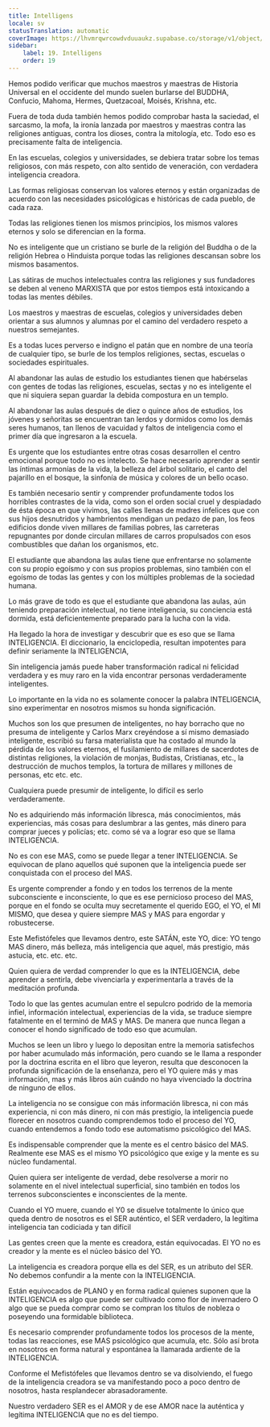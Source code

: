 ```yaml
---
title: Intelligens
locale: sv
statusTranslation: automatic
coverImage: https://lhvmrqwrcowdvduuaukz.supabase.co/storage/v1/object/public/strapi-uploads/small_cover-educacion-fundamental.webp-2d51a7828a2b1309555be27f7e2a61a0.webp
sidebar:
    label: 19. Intelligens
    order: 19
---
```

Hemos podido verificar que muchos maestros y maestras de Historia Universal en el occidente del mundo suelen burlarse del BUDDHA, Confucio, Mahoma, Hermes, Quetzacoal, Moisés, Krishna, etc.

Fuera de toda duda también hemos podido comprobar hasta la saciedad, el sarcasmo, la mofa, la ironía lanzada por maestros y maestras contra las religiones antiguas, contra los dioses, contra la mitología, etc. Todo eso es precisamente falta de inteligencia.

En las escuelas, colegios y universidades, se debiera tratar sobre los temas religiosos, con más respeto, con alto sentido de veneración, con verdadera inteligencia creadora.

Las formas religiosas conservan los valores eternos y están organizadas de acuerdo con las necesidades psicológicas e históricas de cada pueblo, de cada raza.

Todas las religiones tienen los mismos principios, los mismos valores eternos y solo se diferencian en la forma.

No es inteligente que un cristiano se burle de la religión del Buddha o de la religión Hebrea o Hinduista porque todas las religiones descansan sobre los mismos basamentos.

Las sátiras de muchos intelectuales contra las religiones y sus fundadores se deben al veneno MARXISTA que por estos tiempos está intoxicando a todas las mentes débiles.

Los maestros y maestras de escuelas, colegios y universidades deben orientar a sus alumnos y alumnas por el camino del verdadero respeto a nuestros semejantes.

Es a todas luces perverso e indigno el patán que en nombre de una teoría de cualquier tipo, se burle de los templos religiones, sectas, escuelas o sociedades espirituales.

Al abandonar las aulas de estudio los estudiantes tienen que habérselas con gentes de todas las religiones, escuelas, sectas y no es inteligente el que ni siquiera sepan guardar la debida compostura en un templo.

Al abandonar las aulas después de diez o quince años de estudios, los jóvenes y señoritas se encuentran tan lerdos y dormidos como los demás seres humanos, tan llenos de vacuidad y faltos de inteligencia como el primer día que ingresaron a la escuela.

Es urgente que los estudiantes entre otras cosas desarrollen el centro emocional porque todo no es intelecto. Se hace necesario aprender a sentir las íntimas armonías de la vida, la belleza del árbol solitario, el canto del pajarillo en el bosque, la sinfonía de música y colores de un bello ocaso.

Es también necesario sentir y comprender profundamente todos los horribles contrastes de la vida, como son el orden social cruel y despiadado de ésta época en que vivimos, las calles llenas de madres infelices que con sus hijos desnutridos y hambrientos mendigan un pedazo de pan, los feos edificios donde viven millares de familias pobres, las carreteras repugnantes por donde circulan millares de carros propulsados con esos combustibles que dañan los organismos, etc.

El estudiante que abandona las aulas tiene que enfrentarse no solamente con su propio egoísmo y con sus propios problemas, sino también con el egoísmo de todas las gentes y con los múltiples problemas de la sociedad humana.

Lo más grave de todo es que el estudiante que abandona las aulas, aún teniendo preparación intelectual, no tiene inteligencia, su conciencia está dormida, está deficientemente preparado para la lucha con la vida.

Ha llegado la hora de investigar y descubrir que es eso que se llama INTELIGENCIA. El diccionario, la enciclopedia, resultan impotentes para definir seriamente la INTELIGENCIA,

Sin inteligencia jamás puede haber transformación radical ni felicidad verdadera y es muy raro en la vida encontrar personas verdaderamente inteligentes.

Lo importante en la vida no es solamente conocer la palabra INTELIGENCIA, sino experimentar en nosotros mismos su honda significación.

Muchos son los que presumen de inteligentes, no hay borracho que no presuma de inteligente y Carlos Marx creyéndose a sí mismo demasiado inteligente, escribió su farsa materialista que ha costado al mundo la pérdida de los valores eternos, el fusilamiento de millares de sacerdotes de distintas religiones, la violación de monjas, Budistas, Cristianas, etc., la destrucción de muchos templos, la tortura de millares y millones de personas, etc etc. etc.

Cualquiera puede presumir de inteligente, lo difícil es serlo verdaderamente.

No es adquiriendo más información libresca, más conocimientos, más experiencias, más cosas para deslumbrar a las gentes, más dinero para comprar jueces y policías; etc. como sé va a lograr eso que se llama INTELIGENCIA.

No es con ese MAS, como se puede llegar a tener INTELIGENCIA. Se equivocan de plano aquellos qué suponen que la inteligencia puede ser conquistada con el proceso del MAS.

Es urgente comprender a fondo y en todos los terrenos de la mente subconsciente e inconsciente, lo que es ese pernicioso proceso del MAS, porque en el fondo se oculta muy secretamente el querido EGO, el YO, el MI MISMO, que desea y quiere siempre MAS y MAS para engordar y robustecerse.

Este Mefistófeles que llevamos dentro, este SATÁN, este YO, dice: YO tengo MAS dinero, más belleza, más inteligencia que aquel, más prestigio, más astucia, etc. etc. etc.

Quien quiera de verdad comprender lo que es la INTELIGENCIA, debe aprender a sentirla, debe vivenciarla y experimentarla a través de la meditación profunda.

Todo lo que las gentes acumulan entre el sepulcro podrido de la memoria infiel, información intelectual, experiencias de la vida, se traduce siempre fatalmente en el terminó de MAS y MAS. De manera que nunca llegan a conocer el hondo significado de todo eso que acumulan.

Muchos se leen un libro y luego lo depositan entre la memoria satisfechos por haber acumulado más información, pero cuando se le llama a responder por la doctrina escrita en el libro que leyeron, resulta que desconocen la profunda significación de la enseñanza, pero el YO quiere más y mas información, mas y más libros aún cuándo no haya vivenciado la doctrina de ninguno de ellos.

La inteligencia no se consigue con más información libresca, ni con más experiencia, ni con más dinero, ni con más prestigio, la inteligencia puede florecer en nosotros cuando comprendemos todo el proceso del YO, cuando entendemos a fondo todo ese automatismo psicológico del MAS.

Es indispensable comprender que la mente es el centro básico del MAS. Realmente ese MAS es el mismo YO psicológico que exige y la mente es su núcleo fundamental.

Quien quiera ser inteligente de verdad, debe resolverse a morir no solamente en el nivel intelectual superficial, sino también en todos los terrenos subconscientes e inconscientes de la mente.

Cuando el YO muere, cuando el Y0 se disuelve totalmente lo único que queda dentro de nosotros es el SER auténtico, el SER verdadero, la legítima inteligencia tan codiciada y tan difícil

Las gentes creen que la mente es creadora, están equivocadas. El YO no es creador y la mente es el núcleo básico del YO.

La inteligencia es creadora porque ella es del SER, es un atributo del SER. No debemos confundir a la mente con la INTELIGENCIA.

Están equivocados de PLANO y en forma radical quienes suponen que la INTELIGENCIA es algo que puede ser cultivado como flor de invernadero O algo que se pueda comprar como se compran los títulos de nobleza o poseyendo una formidable biblioteca.

Es necesario comprender profundamente todos los procesos de la mente, todas las reacciones, ese MAS psicológico que acumula, etc. Sólo así brota en nosotros en forma natural y espontánea la llamarada ardiente de la INTELIGENCIA.

Conforme el Mefistófeles que llevamos dentro se va disolviendo, el fuego de la inteligencia creadora se va manifestando poco a poco dentro de nosotros, hasta resplandecer abrasadoramente.

Nuestro verdadero SER es el AMOR y de ese AMOR nace la auténtica y legítima INTELIGENCIA que no es del tiempo.
